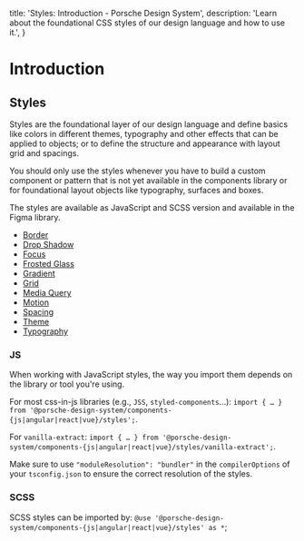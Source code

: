   title: 'Styles: Introduction - Porsche Design System',
  description: 'Learn about the foundational CSS styles of our design language and how to use it.',
}

# Introduction

<TableOfContents headings={[]} />

## Styles

Styles are the foundational layer of our design language and define basics like colors in different themes, typography
and other effects that can be applied to objects; or to define the structure and appearance with layout grid and
spacings.

You should only use the styles whenever you have to build a custom component or pattern that is not yet available in the
components library or for foundational layout objects like typography, surfaces and boxes.

The styles are available as JavaScript and SCSS version and available in the Figma library.

- [Border](/styles/border)
- [Drop Shadow](/styles/drop-shadow)
- [Focus](/styles/focus)
- [Frosted Glass](vstyles/frosted-glass)
- [Gradient](/styles/gradient)
- [Grid](/styles/grid)
- [Media Query](/styles/media-query)
- [Motion](/styles/motion)
- [Spacing](/styles/spacing)
- [Theme](/styles/theme)
- [Typography](/styles/typography)

### JS

When working with JavaScript styles, the way you import them depends on the library or tool you're using.

For most css-in-js libraries (e.g., `JSS`, `styled-components`...):
`import { … } from '@porsche-design-system/components-{js|angular|react|vue}/styles';`.

For `vanilla-extract`:
`import { … } from '@porsche-design-system/components-{js|angular|react|vue}/styles/vanilla-extract';`.

Make sure to use `"moduleResolution": "bundler"` in the `compilerOptions` of your `tsconfig.json` to ensure the correct
resolution of the styles.

### SCSS

SCSS styles can be imported by: `@use '@porsche-design-system/components-{js|angular|react|vue}/styles' as *`;

